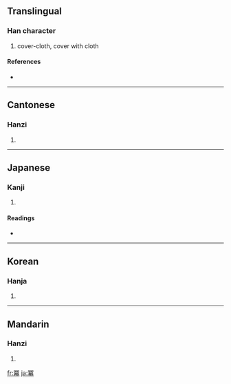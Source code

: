 {{also|幂|羃}}
==Translingual==

===Han character===
{{Han char|rn=14|rad=冖|as=14|sn=16|four=3722<sub>7</sub>|canj=月廿日月 (BTAB)}}

# cover-cloth, cover with cloth

====References====
* {{Han ref|kx=0131.090|dkj=01601|dj=0294.050|hdz=10306.050|uh=51AA|ud=20906|bh=BEAD|bd=48813}}

----

==Cantonese==

===Hanzi===
{{yue-hanzi|jyut=|y=mik6|sim=幂}}

# {{defn|Cantonese}}

----

==Japanese==

===Kanji===
{{ja-kanji|grade=|rs=冖14}}

# {{defn|Japanese}}

====Readings====
* {{ja-readings|on=[[べき]] (beki)|kun=[[おおい]] (ooi), [[ふきん]] (fukin)}}

----

==Korean==

===Hanja===
{{ko-hanja|hangeul=멱|rv=myeok|mr=myŏk}}

# {{defn|Korean}}

----

==Mandarin==

===Hanzi===
{{cmn-hanzi|sim=幂|pin=[[mì]] ([[mi4]])|wg=mi<sup>4</sup>}}

# {{defn|Mandarin}}

[[fr:冪]]
[[ja:冪]]